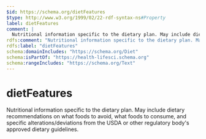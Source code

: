 ```yaml
---
$id: https://schema.org/dietFeatures
$type: http://www.w3.org/1999/02/22-rdf-syntax-ns#Property
label: dietFeatures
comment: |
  Nutritional information specific to the dietary plan. May include dietary recommendations on what foods to avoid, what foods to consume, and specific alterations/deviations from the USDA or other regulatory body's approved dietary guidelines.
rdfs:comment: "Nutritional information specific to the dietary plan. May include dietary recommendations on what foods to avoid, what foods to consume, and specific alterations/deviations from the USDA or other regulatory body's approved dietary guidelines."
rdfs:label: "dietFeatures"
schema:domainIncludes: "https://schema.org/Diet"
schema:isPartOf: "https://health-lifesci.schema.org"
schema:rangeIncludes: "https://schema.org/Text"
---
```


# dietFeatures

Nutritional information specific to the dietary plan. May include dietary recommendations on what foods to avoid, what foods to consume, and specific alterations/deviations from the USDA or other regulatory body's approved dietary guidelines.

